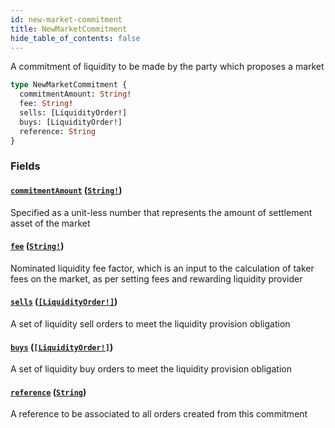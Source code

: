```yaml
---
id: new-market-commitment
title: NewMarketCommitment
hide_table_of_contents: false
---
```



A commitment of liquidity to be made by the party which proposes a market

```graphql
type NewMarketCommitment {
  commitmentAmount: String!
  fee: String!
  sells: [LiquidityOrder!]
  buys: [LiquidityOrder!]
  reference: String
}
```


### Fields

#### [`commitmentAmount`](#) ([`String!`](/docs/testnet/graphql/scalars/string))

Specified as a unit-less number that represents the amount of settlement asset of the market


#### [`fee`](#) ([`String!`](/docs/testnet/graphql/scalars/string))

Nominated liquidity fee factor, which is an input to the calculation of
taker fees on the market, as per setting fees and rewarding liquidity provider


#### [`sells`](#) ([`[LiquidityOrder!]`](/docs/testnet/graphql/objects/liquidity-order))

A set of liquidity sell orders to meet the liquidity provision obligation


#### [`buys`](#) ([`[LiquidityOrder!]`](/docs/testnet/graphql/objects/liquidity-order))

A set of liquidity buy orders to meet the liquidity provision obligation


#### [`reference`](#) ([`String`](/docs/testnet/graphql/scalars/string))

A reference to be associated to all orders created from this commitment




